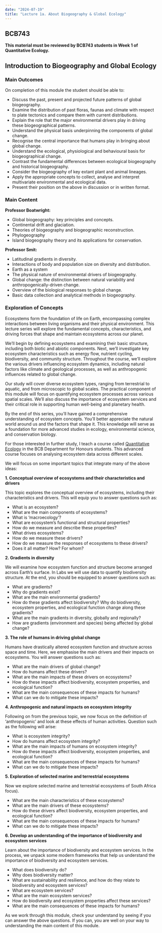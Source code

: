 ```yaml
---
date: "2024-07-19"
title: "Lecture 1a. About Biogeography & Global Ecology"
---
```


::: callout-note
## BCB743

**This material must be reviewed by BCB743 students in Week 1 of
Quantitative Ecology.**
:::

## Introduction to Biogeography and Global Ecology

### Main Outcomes

On completion of this module the student should be able to:

- Discuss the past, present and projected future patterns of global biogeography.
- Examine the distribution of past floras, faunas and climate with respect to plate tectonics and compare them
with current distributions.
- Explain the role that the major environmental drivers play in driving these biogeographical patterns.
- Understand the physical basis underpinning the components of global change.
- Recognise the central importance that humans play in bringing about global change.
- Understand the ecological, physiological and behavioural basis for biogeographical change.
- Contrast the fundamental differences between ecological biogeography and historical biogeography.
- Consider the biogeography of key extant plant and animal lineages.
- Apply the appropriate concepts to collect, analyse and interpret multivariate environmental and ecological data.
- Present their position on the above in discussion or in written format.

### Main Content

**Professor Boatwright:**

- Global biogeography: key principles and concepts.
- Continental drift and glaciation.
- Theories of biogeography and biogeographic reconstruction.
- Phylogeography
- Island biogeography theory and its applications for conservation.

**Professor Smit:**

- Latitudinal gradients in diversity.
- Interactions of body and population size on diversity and distribution.
- Earth as a system
- The physical nature of environmental drivers of biogeography.
- Global change: the distinction between natural variability and anthropogenically-driven change.
- Overview of the biological responses to global change.
- Basic data collection and analytical methods in biogeography.

### Exploration of Concepts

Ecosystems form the foundation of life on Earth, encompassing complex interactions between living organisms and their physical environment. This lecture series will explore the fundamental concepts, characteristics, and driving forces that shape and maintain ecosystems across our planet.

We'll begin by defining ecosystems and examining their basic structure, including both biotic and abiotic components. Next, we'll investigate key ecosystem characteristics such as energy flow, nutrient cycling, biodiversity, and community structure. Throughout the course, we'll explore the various drivers influencing ecosystem dynamics, including natural factors like climate and geological processes, as well as anthropogenic influences related to global change.

Our study will cover diverse ecosystem types, ranging from terrestrial to aquatic, and from microscopic to global scales. The practical component of this module will focus on quantifying ecosystem processes across various spatial scales. We'll also discuss the importance of ecosystem services and their critical role in supporting human well-being and planetary health.

By the end of this series, you'll have gained a comprehensive understanding of ecosystem concepts. You'll better appreciate the natural world around us and the factors that shape it. This knowledge will serve as a foundation for more advanced studies in ecology, environmental science, and conservation biology.

For those interested in further study, I teach a course called [Quantitative Ecology](../BCB743/BCB743_index.html) in the BCB Department for Honours students. This advanced course focuses on analysing ecosystem data across different scales.

We will focus on some important topics that integrate many of the above ideas:

**1. Conceptual overview of ecosystems and their characteristics and drivers**

This topic explores the conceptual overview of ecosystems, including their characteristics and drivers. This will equip you to answer questions such as:

- What is an ecosystem?
- What are the main components of ecosystems?
- What is 'macroecology'?
- What are ecosystem's functional and structural properties?
- How do we measure and describe these properties?
- What drives ecosystems? 
- How do we measure these drivers?
- How do we measure the responses of ecosystems to these drivers?
- Does it all matter? How? For whom?

**2. Gradients in diversity**

We will examine how ecosystem function and structure become arranged across Earth's surface. In Labs we will use data to quantify biodiversity structure. At the end, you should be equipped to answer questions such as:

- What are gradients?
- Why do gradients exist?
- What are the main environmental gradients?
- How do these gradients affect biodiversity? Why do biodiversity, ecosystem properties, and ecological function change along these gradients?
- What are the main gradients in diversity, globally and regionally?
- How are gradients (environment and species) being affected by global change?

**3. The role of humans in driving global change**

Humans have drastically altered ecosystem function and structure across space and time. Here, we emphasise the main drivers and their impacts on ecosystems. You will answer questions such as:

- What are the main drivers of global change?
- How do humans affect these drivers?
- What are the main impacts of these drivers on ecosystems?
- How do these impacts affect biodiversity, ecosystem properties, and ecological function?
- What are the main consequences of these impacts for humans?
- What can we do to mitigate these impacts?

**4. Anthropogenic and natural impacts on ecosystem integrity**

Following on from the previous topic, we now focus on the definition of 'anthropogenic' and look at these effects of human activities. Question such as the following will arise: 

- What is ecosystem integrity?
- How do humans affect ecosystem integrity?
- What are the main impacts of humans on ecosystem integrity?
- How do these impacts affect biodiversity, ecosystem properties, and ecological function?
- What are the main consequences of these impacts for humans?
- What can we do to mitigate these impacts?

**5. Exploration of selected marine and terrestrial ecosystems**

Now we explore selected marine and terrestrial ecosystems of South Africa focus).

- What are the main characteristics of these ecosystems?
- What are the main drivers of these ecosystems?
- How do these drivers affect biodiversity, ecosystem properties, and ecological function?
- What are the main consequences of these impacts for humans?
- What can we do to mitigate these impacts?

**6. Develop an understanding of the importance of biodiversity and ecosystem services**

Learn about the importance of biodiversity and ecosystem services. In the process, we unpack some modern frameworks that help us understand the importance of biodiversity and ecosystem services.

- What does biodiversity do?
- Why does biodiversity matter?
- What are sustainability and resilience, and how do they relate to biodiversity and ecosystem services?
- What are ecosystem services?
- What are the main ecosystem services?
- How do biodiversity and ecosystem properties affect these services?
- What are the main consequences of these impacts for humans?

As we work through this module, check your understand by seeing if you can answer the above questions. If you can, you are well on your way to understanding the main content of this module.
